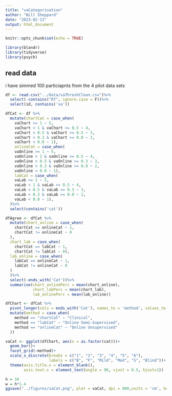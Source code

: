 ```yaml
---
title: "vaCategorisation"
author: "Will Sheppard"
date: "2023-02-13"
output: html_document
---
```


```r
knitr::opts_chunk$set(echo = TRUE)
```

```r
library(blandr)
library(tidyverse)
library(psych)
```

## read data
i have simmed 100 particiapnts from the 4 pilot data sets
```r
df <- read.csv("../data/vaThreshClean.csv")%>%
  select(-contains("RT", ignore.case = F))%>%
  select(id, contains('va'))

```

```r

dfCat <- df %>%
  mutate(chartCat = case_when(
    vaChart >= 1 ~ 5,
    vaChart < 1 & vaChart >= 0.5 ~ 4,
    vaChart < 0.5 & vaChart >= 0.3 ~ 3,
    vaChart < 0.3 & vaChart >= 0.0 ~ 2,
    vaChart < 0.0 ~ 1),
    onlineCat = case_when(
    vaOnline >= 1 ~ 5,
    vaOnline < 1 & vaOnline >= 0.5 ~ 4,
    vaOnline < 0.5 & vaOnline >= 0.3 ~ 3,
    vaOnline < 0.3 & vaOnline >= 0.0 ~ 2,
    vaOnline < 0.0 ~ 1),
    labCat = case_when(
    vaLab >= 1 ~ 5,
    vaLab < 1 & vaLab >= 0.5 ~ 4,
    vaLab < 0.5 & vaLab >= 0.3 ~ 3,
    vaLab < 0.3 & vaLab >= 0.0 ~ 2,
    vaLab < 0.0 ~ 1),
  )%>%
  select(contains('cat'))

```


```r
dfAgree <- dfCat %>%
  mutate(chart_online = case_when(
    chartCat == onlineCat ~ 1,
    chartCat != onlineCat ~ 0
  ),
  chart_lab = case_when(
    chartCat == labCat ~ 1,
    chartCat != labCat ~ 0),
  lab_online = case_when(
    labCat == onlineCat ~ 1,
    labCat != onlineCat ~ 0
  )
  )%>%
  select(-ends_with('Cat'))%>%
  summarise(chart_onlinePerc = mean(chart_online),
            chart_labPerc = mean(chart_lab),
            lab_onlinePerc = mean(lab_online))
```

```r
dfChart <- dfCat %>%
  pivot_longer(cols = ends_with('Cat'), names_to = 'method', values_to = 'cat')%>%
  mutate(method = case_when(
    method == "chartCat" ~ "Clinical",
    method == "labCat" ~ "Online Semi-Supervised",
    method == "onlineCat" ~ "Online Unsupervised"
  ))

vaCat <- ggplot(dfChart, aes(x = as.factor(cat)))+
  geom_bar()+
  facet_grid(~method)+ 
  scale_x_discrete(breaks = c("1", "2", "3", "4", "5", "6"),
                   labels = c("B", "F", "Mild", "Mod", "S", "Blind"))+ 
  theme(axis.title.x = element_blank(),
        axis.text.x = element_text(angle = 90, vjust = 0.5, hjust=1))
```

```r

h = 10
w = h*1.4
ggsave("../figures/vaCat.png", plot = vaCat, dpi = 800,units = 'cm', height = h, width = w)
```